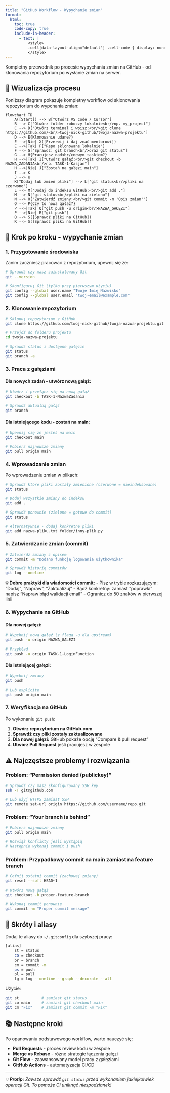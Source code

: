 ```yaml
---
title: "GitHub Workflow - Wypychanie zmian"
format: 
  html:
    toc: true
    code-copy: true
    include-in-header:
      - text: |
          <style>
          .cell[data-layout-align="default"] .cell-code { display: none !important; }
          </style>
---
```


Kompletny przewodnik po procesie wypychania zmian na GitHub - od klonowania repozytorium po wysłanie zmian na serwer.

## 🔄 Wizualizacja procesu

Poniższy diagram pokazuje kompletny workflow od sklonowania repozytorium do wypchania zmian:

```mermaid
flowchart TD
    A([Start]) --> B["Otwórz VS Code / Cursor"]
    B --> C["Otwórz folder roboczy lokalnie<br/>np. my_project"]
    C --> D["Otwórz terminal i wpisz:<br/>git clone https://github.com/<br/>twoj-nick-github/twoja-nazwa-projektu"]
    D --> E{Klonowanie udane?}
    E -->|Nie| X([Przerwij i daj znać mentorowi])
    E -->|Tak| F["Repo sklonowane lokalnie"]
    F --> G["Sprawdź: git branch<br/>oraz git status"]
    G --> H{Pracujesz nad<br/>nowym taskiem?}
    H -->|Tak| I["Utwórz gałąź:<br/>git checkout -b NAZWA_ZADANIA<br/>np. TASK-1-Kasjan"]
    H -->|Nie| J["Zostań na gałęzi main"]
    I --> K
    J --> K
    K["Dodaj lub zmień pliki"] --> L["git status<br/>pliki na czerwono"]
    L --> M["Dodaj do indeksu GitHub:<br/>git add ."]
    M --> N["git status<br/>pliki na zielono"]
    N --> O["Zatwierdź zmiany:<br/>git commit -m 'Opis zmian'"]
    O --> P{Czy to nowa gałąź?}
    P -->|Tak| Q["git push -u origin<br/>NAZWA_GAŁĘZI"]
    P -->|Nie| R["git push"]
    Q --> S([Sprawdź pliki na GitHub])
    R --> S([Sprawdź pliki na GitHub])
```

## 📝 Krok po kroku - wypychanie zmian

### 1. Przygotowanie środowiska

Zanim zaczniesz pracować z repozytorium, upewnij się że:

```bash
# Sprawdź czy masz zainstalowany Git
git --version

# Skonfiguruj Git (tylko przy pierwszym użyciu)
git config --global user.name "Twoje Imię Nazwisko"
git config --global user.email "twoj-email@example.com"
```

### 2. Klonowanie repozytorium

```bash
# Sklonuj repozytorium z GitHub
git clone https://github.com/twoj-nick-github/twoja-nazwa-projektu.git

# Przejdź do folderu projektu
cd twoja-nazwa-projektu

# Sprawdź status i dostępne gałęzie
git status
git branch -a
```

### 3. Praca z gałęziami

#### Dla nowych zadań - utwórz nową gałąź:
```bash
# Utwórz i przełącz się na nową gałąź
git checkout -b TASK-1-NazwaZadania

# Sprawdź aktualną gałąź
git branch
```

#### Dla istniejącego kodu - zostań na main:
```bash
# Upewnij się że jesteś na main
git checkout main

# Pobierz najnowsze zmiany
git pull origin main
```

### 4. Wprowadzanie zmian

Po wprowadzeniu zmian w plikach:

```bash
# Sprawdź które pliki zostały zmienione (czerwone = nieindeksowane)
git status

# Dodaj wszystkie zmiany do indeksu
git add .

# Sprawdź ponownie (zielone = gotowe do commit)
git status

# Alternatywnie - dodaj konkretne pliki
git add nazwa-pliku.txt folder/inny-plik.py
```

### 5. Zatwierdzanie zmian (commit)

```bash
# Zatwierdź zmiany z opisem
git commit -m "Dodano funkcję logowania użytkownika"

# Sprawdź historię commitów
git log --oneline
```

**💡 Dobre praktyki dla wiadomości commit:**
- Pisz w trybie rozkazującym: "Dodaj", "Napraw", "Zaktualizuj"
- Bądź konkretny: zamiast "poprawki" napisz "Napraw błąd walidacji email"
- Ogranicz do 50 znaków w pierwszej linii

### 6. Wypychanie na GitHub

#### Dla nowej gałęzi:
```bash
# Wypchnij nową gałąź (z flagą -u dla upstream)
git push -u origin NAZWA_GALEZI

# Przykład
git push -u origin TASK-1-LoginFunction
```

#### Dla istniejącej gałęzi:
```bash
# Wypchnij zmiany
git push

# Lub explicite
git push origin main
```

### 7. Weryfikacja na GitHub

Po wykonaniu `git push`:

1. **Otwórz repozytorium na GitHub.com**
2. **Sprawdź czy pliki zostały zaktualizowane**
3. **Dla nowej gałęzi:** GitHub pokaże opcję "Compare & pull request"
4. **Utwórz Pull Request** jeśli pracujesz w zespole

## ⚠️ Najczęstsze problemy i rozwiązania

### Problem: "Permission denied (publickey)"
```bash
# Sprawdź czy masz skonfigurowany SSH key
ssh -T git@github.com

# Lub użyj HTTPS zamiast SSH
git remote set-url origin https://github.com/username/repo.git
```

### Problem: "Your branch is behind"
```bash
# Pobierz najnowsze zmiany
git pull origin main

# Rozwiąż konflikty jeśli wystąpią
# Następnie wykonaj commit i push
```

### Problem: Przypadkowy commit na main zamiast na feature branch
```bash
# Cofnij ostatni commit (zachowaj zmiany)
git reset --soft HEAD~1

# Utwórz nową gałąź
git checkout -b proper-feature-branch

# Wykonaj commit ponownie
git commit -m "Proper commit message"
```

## 🚀 Skróty i aliasy

Dodaj te aliasy do `~/.gitconfig` dla szybszej pracy:

```bash
[alias]
    st = status
    co = checkout
    br = branch
    cm = commit -m
    ps = push
    pl = pull
    lg = log --oneline --graph --decorate --all
```

Użycie:
```bash
git st          # zamiast git status
git co main     # zamiast git checkout main
git cm "Fix"    # zamiast git commit -m "Fix"
```

## 📚 Następne kroki

Po opanowaniu podstawowego workflow, warto nauczyć się:

- **Pull Requests** - proces review kodu w zespole
- **Merge vs Rebase** - różne strategie łączenia gałęzi
- **Git Flow** - zaawansowany model pracy z gałęziami
- **GitHub Actions** - automatyzacja CI/CD

---

*💡 **Protip:** Zawsze sprawdź `git status` przed wykonaniem jakiejkolwiek operacji Git. To pomoże Ci uniknąć niespodzianek!*
